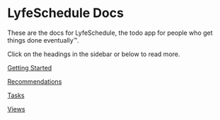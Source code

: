 # LyfeSchedule Docs

These are the docs for LyfeSchedule, the todo app for people who get things done eventually™.

Click on the headings in the sidebar or below to read more.

[Getting Started](/docs/getting-started)

[Recommendations](/docs/recommendations)

[Tasks](/docs/tasks)

[Views](/docs/views)
